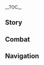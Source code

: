 {{CharacterTabs}}
{{LanguageTabs}}
__TOC__
==Story==
{{VO/Story
|character           = Kirara
|language            = ko
|name                = 키라라

<!-- Hello -->
|vo_01_01_title      = 첫 만남…
|vo_01_01_subtitle   = Hello
|vo_01_01_file       = VO_{language}{character} Hello.ogg
|vo_01_01_tx         = 안녕, 난 이나즈마 「코마니야」의 배달원인 키라라야. 내가 배송하지 못하는 물건은 없으니까 걱정 마! 응? 내 꼬리? 아, 그야 난 요괴니까! 「네코마타」라는 요괴지
|vo_01_01_rm         = 

<!-- Chats -->
|vo_02_01_title      = 잡담·소포
|vo_02_01_subtitle   = Chat: Packages
|vo_02_01_file       = VO_{language}{character} Chat - Packages.ogg
|vo_02_01_tx         = 음… 안에 뭐가 들었을까? 궁금하다…. 안 돼, 안 돼. 고객의 소포를 멋대로 보면 안 되지
|vo_02_01_rm         = 
|vo_02_02_title      = 잡담·주문서
|vo_02_02_subtitle   = Chat: Orders
|vo_02_02_file       = VO_{language}{character} Chat - Orders.ogg
|vo_02_02_tx         = 주문서 좀 확인해 볼까…? 에고, 가자, 가자. 다음 목적지는 멀다고
|vo_02_02_rm         = 
|vo_02_03_title      = 잡담·일
|vo_02_03_subtitle   = Chat: Work
|vo_02_03_file       = VO_{language}{character} Chat - Work.ogg
|vo_02_03_tx         = 우와! 멋진 풍경이다. 헤헷, 이 일을 하길 정말 잘한 것 같아
|vo_02_03_rm         = 

<!-- Weather -->
|vo_03_01_title      = 비가 올 때…
|vo_03_01_subtitle   = When It Rains
|vo_03_01_file       = VO_{language}{character} When It Rains.ogg
|vo_03_01_tx         = 으앗…! 털이 다 젖어버렸어. 너도 숨을 상자 하나 줄까?
|vo_03_01_rm         = 
|vo_03_02_title      = 번개가 칠 때…
|vo_03_02_subtitle   = When Thunder Strikes
|vo_03_02_file       = VO_{language}{character} When Thunder Strikes.ogg
|vo_03_02_tx         = 으냐냥! 후우… 까, 깜짝 놀라서 인간 말을 잊을 뻔했네
|vo_03_02_rm         = 
|vo_03_03_title      = 눈이 올 때…
|vo_03_03_subtitle   = When It Snows
|vo_03_03_file       = VO_{language}{character} When It Snows.ogg
|vo_03_03_tx         = 너, 너무 추워…. 꼬리가 얼음과자가 돼버릴 것 같아…. 방 안에서 몸 녹이고 싶다. 화로랑 멀리 떨어져 있으면 꼬리가 타진 않겠지?
|vo_03_03_rm         = 
|vo_03_04_title      = 햇살이 좋을 때…
|vo_03_04_subtitle   = When the Sun Is Out
|vo_03_04_file       = VO_{language}{character} When the Sun Is Out.ogg
|vo_03_04_tx         = 햇볕이 따듯하네. 여기에 나무만 있으면… 으, 상상만 해도 졸려…
|vo_03_04_rm         = 
|vo_03_05_title      = 강풍이 불 때…
|vo_03_05_subtitle   = When the Wind Is Blowing
|vo_03_05_file       = VO_{language}{character} When the Wind Is Blowing.ogg
|vo_03_05_tx         = 으아! 소포가 날아가 버리겠어!
|vo_03_05_rm         = 
|vo_03_06_title      = 사막에 있을 때…
|vo_03_06_subtitle   = In the Desert
|vo_03_06_file       = VO_{language}{character} In the Desert.ogg
|vo_03_06_tx         = 발가락 사이에 모래가 꼈어…. 느낌이 이상해…
|vo_03_06_rm         = 

<!-- Greetings -->
|vo_04_01_title      = 아침 인사…
|vo_04_01_subtitle   = Good Morning
|vo_04_01_file       = VO_{language}{character} Good Morning.ogg
|vo_04_01_tx         = 좋은 아침! 아직 자길래 먹을 것 좀 구해왔어. 에이, 걱정 마. 다람쥐나 참새 같은 건 아니니까. 물론 그게 맛있긴 하지만…
|vo_04_01_rm         = 
|vo_04_02_title      = 점심 인사…
|vo_04_02_subtitle   = Good Afternoon
|vo_04_02_file       = VO_{language}{character} Good Afternoon.ogg
|vo_04_02_tx         = 하암&mdash;&mdash;나 조금 더 잘래…. 꼬리… 꼬리 들 힘도 없어…
|vo_04_02_rm         = 
|vo_04_03_title      = 저녁 인사…
|vo_04_03_subtitle   = Good Evening
|vo_04_03_friendship = 4
|vo_04_03_file       = VO_{language}{character} Good Evening.ogg
|vo_04_03_tx         = 안녕, 좋은 저녁이다냥! 난 출발 준비 끝났어. 응? 잘 거라고? 하지만 난 쌩쌩한걸? 이 시간엔 시야도 선명한 데다 길에 사람도 적어서 빨리 이동할 수 있다구
|vo_04_03_rm         = 
|vo_04_04_title      = 굿나잇…
|vo_04_04_subtitle   = Good Night
|vo_04_04_file       = VO_{language}{character} Good Night.ogg
|vo_04_04_tx         = 잘 자, 좋은 꿈 꿔! 아… 너에겐 귀찮게 하는 꼬리가 없으니 매일 좋은 꿈을 꾸겠지?
|vo_04_04_rm         = 

<!-- About -->
|vo_05_01_title      = 키라라 자신에 대해·발바닥
|vo_05_01_subtitle   = About {character}: Paw Pads
|vo_05_01_file       = VO_{language}{character} About {character} - Paw Pads.ogg
|vo_05_01_tx         = 내 신발? 아아, 그건 내 발이야. 요력으로 발도 인간처럼 바꿀 수 있지만 발바닥과 발톱이 있어야 걸을 때 안심이 되거든! 앗… 안 돼! 간지러우니까 만지지 마!
|vo_05_01_rm         = 
|vo_05_02_title      = 키라라 자신에 대해·이름
|vo_05_02_subtitle   = About {character}: Name
|vo_05_02_friendship = 4
|vo_05_02_file       = VO_{language}{character} About {character} - Name.ogg
|vo_05_02_tx         = 내 이름은 할머니가 지어주셨어. 꼬리가 한 개였을 때 할머니는 종종 턱을 긁어주거나 머리를 쓰다듬어 주셨지. 그리곤 내 눈이 반짝반짝 빛나서 예쁘다고 하셨어
|vo_05_02_rm         = 

<!-- About Us -->
|vo_06_01_title      = 우리에 대해·여행
|vo_06_01_subtitle   = About Us: Journey
|vo_06_01_file       = VO_{language}{character} About Us - Journey.ogg
|vo_06_01_tx         = 넌 이곳저곳을 여행하고, 난 이곳저곳에 배송하고, 비슷한 것 같지 않아? 둘 다 한 곳에서 다른 곳으로 이동하는 거잖아. 다만 난 회삿돈을 쓰고 넌 네 돈을 쓰지…. 응? 아, 아니! 자랑한 거 아니야!
|vo_06_01_rm         = 
|vo_06_02_title      = 우리에 대해·만남
|vo_06_02_subtitle   = About Us: Encounters
|vo_06_02_friendship = 6
|vo_06_02_file       = VO_{language}{character} About Us - Encounters.ogg
|vo_06_02_tx         = 일을 하면서 다양한 사람을 만났어. 누군가는 「코마니야」의 단골손님이 되었고, 누군가는 친구가 되었지. 너무 좋아. 모든 소포엔 목적지가 있지만, 그 후에도 이야기는 계속되잖아? 인간과 요괴가 친구가 되는 건 어려운 일이 아니야
|vo_06_02_rm         = 

<!-- Miscellany I -->
|vo_07_01_title      = 「신의 눈」에 대해…
|vo_07_01_subtitle   = About the Vision
|vo_07_01_friendship = 4
|vo_07_01_file       = VO_{language}{character} About the Vision.ogg
|vo_07_01_tx         = 요력으로 처음 인간이 되던 그때의 느낌을 기억해. 「드디어 인간 세상에 갈 수 있겠구나」라는 생각에 잔뜩 들떠있었지! 정신 차렸을 때 그건 이미 내 허리춤에 있었어. 음… 이 신도 나처럼 이곳저곳 돌아다니고 싶은 걸까?
|vo_07_01_rm         = 
|vo_07_02_title      = 하고 싶은 이야기·사냥
|vo_07_02_subtitle   = Something to Share: Hunting
|vo_07_02_file       = VO_{language}{character} Something to Share - Hunting.ogg
|vo_07_02_tx         = 인간이 만든 무기가 대단하긴 한데 가끔 내 힘을 쓰고 싶을 때가 있어. 작은 참새를 보면 뒤로 몰래 다가가 몸을 숙이고, 때를 기다리다가… 「슉」 덮치고 싶지 않아? 그때의 성취감은 소포 하나를 배달한 것보다 훨씬 크다고!
|vo_07_02_rm         = 
|vo_07_03_title      = 하고 싶은 이야기·상자
|vo_07_03_subtitle   = Something to Share: Box
|vo_07_03_file       = VO_{language}{character} Something to Share - Box.ogg
|vo_07_03_tx         = 할머니는 내가 어렸을 때 이 상자를 가장 좋아했대. 그땐 단순히 「코마니야」 상자가 크고 따듯하다고 생각했는데, 지금은 그곳에서 일하며 수많은 상자에 둘러싸여 있다니, 진짜 재밌지? 삶이란 정말 종잡을 수 없다니까. 근데… 요즘엔 좀 끼는 것 같… 앗! 아니야! 살찐 거 아니야! 누렁이처럼 되진 않을 거라고!
|vo_07_03_rm         = 
|vo_07_04_title      = 흥미있는 일·나무 집
|vo_07_04_subtitle   = Interesting Things: Tree Houses
|vo_07_04_file       = VO_{language}{character} Interesting Things - Tree Houses.ogg
|vo_07_04_tx         = 들어봐! 수메르 집들은 나무 위에 있어! 세상에, 매일 일광욕을 즐기겠지? 먹을 걸 찾으러 다시 내려올 필요도 없고! 응? 알고 있다고? 그렇구나… 그럼 어떻게 만드는진 알아? 지난번에 배송하려고 올라가는데 힘들어 죽는 줄 알았잖아. 그렇게 높은 나무를… 수메르 사람들은 나 같은 발톱도 없었을 텐데, 건축 자재와 가구는 어떻게 옮긴 걸까? 으, 전혀 모르겠어…
|vo_07_04_rm         = 
|vo_07_05_title      = 흥미있는 일·큰 집
|vo_07_05_subtitle   = Interesting Things: Big Houses
|vo_07_05_file       = VO_{language}{character} Interesting Things - Big Houses.ogg
|vo_07_05_tx         = 이 일 덕분에 커다란 집들을 엄청 많이 봤어! 할머니 집보다도 컸지! 무슨 무슨 궁이니 신전이니는… 셀 수 없을 정도로 방이 많았어. 그런 큰 집에 살면 외롭지 않을까? 나는… 아침에 일어나 밥 먹을 곳이 있고, 점심에 낮잠 잘 곳이 있고, 밤을 위한 작은 상자만 있으면 충분한데. 아! 그 사람들은 「큰 상자」에서 자는 걸 좋아하는 걸까?
|vo_07_05_rm         = 

<!-- About Others -->
|vo_08_01_title      = 야에 미코에 대해…
|vo_08_01_subtitle   = About [[Yae Miko]]
|vo_08_01_friendship = 4
|vo_08_01_file       = VO_{language}{character} About Yae Miko.ogg
|vo_08_01_tx         = 미코 님은 이나즈마의 유명한 대요괴셔. 나 같은 신생 요괴는 존경할 수밖에 없다니까. 그런데 그분이 그렇게 상냥하신 줄은 몰랐어! 먼저 날 찾아오셔서 유용한 지식을 잔뜩 알려주셨지. 인간 사회의 예절이라든가 인간과 교류하는 방법이라든가 유부를 만드는 방법 같은… 응? 마지막 건 몰라도 된다고?
|vo_08_01_rm         = 
|vo_08_02_title      = 라이덴 쇼군에 대해…
|vo_08_02_subtitle   = About the [[Raiden Shogun]]
|vo_08_02_friendship = 4
|vo_08_02_file       = VO_{language}{character} About the Raiden Shogun.ogg
|vo_08_02_tx         = 천수각으로 가는 소포들은 꼼꼼하게 겹겹이 포장되어 있어. 역시 그 쇼군님에게 진상하는 물건이라고나 할까…. 그나저나 안에 뭐가 들은 걸까? 가끔 안에서 향기가 나던데…
|vo_08_02_rm         = 
|vo_08_03_title      = 시카노인 헤이조에 대해…
|vo_08_03_subtitle   = About [[Shikanoin Heizou]]
|vo_08_03_friendship = 4
|vo_08_03_file       = VO_{language}{character} About Shikanoin Heizou.ogg
|vo_08_03_tx         = 그 탐정이랑은 예전에 만난 적 있어. 내가 「네코마타」란 걸 알게 된 후로 집 나간 고양이들의 행방을 묻곤 했지. 흔쾌히 그러겠다고 했는데, 「그냥 좀 걷고 싶었던 건데」라거나 「집에 가봤자 심심해」란 고양이들의 말을 듣다 보니 마음이 약해져서 못 봤다고 거짓말을 해버렸지 뭐야. 하지만 그 탐정, 내 거짓말을 눈치챈 것 같았어
|vo_08_03_rm         = 
|vo_08_04_title      = 쿠죠 사라에 대해…
|vo_08_04_subtitle   = About [[Kujou Sara]]
|vo_08_04_friendship = 4
|vo_08_04_file       = VO_{language}{character} About Kujou Sara.ogg
|vo_08_04_tx         = 그 텐구님과 이야길 나눠보고 싶었어. 하지만 그분은 텐료 봉행의 대장님이잖아? 항상 위엄이 넘치는 그 모습에 그저 조용히 멀리서 바라만 봤지. 난 그냥… 그분의 날개가 궁금했어. 평소에 불편하진 않을까? 떨어진 깃털들은 어떻게 할까? 상자 아래 깔면 잘 때 기분 좋겠지?
|vo_08_04_rm         = 
|vo_08_05_title      = 아라타키 이토에 대해…
|vo_08_05_subtitle   = About [[Arataki Itto]]
|vo_08_05_friendship = 4
|vo_08_05_file       = VO_{language}{character} About Arataki Itto.ogg
|vo_08_05_tx         = 오니면서 인간이랑 친하게 지내고 조직까지 만들다니! 흠, 정말 굉장해. 가르침이라도 받아야 할까?
|vo_08_05_rm         = 
|vo_08_06_title      = 리니에 대해…
|vo_08_06_subtitle   = About [[Lyney]]
|vo_08_06_friendship = 4
|vo_08_06_file       = VO_{language}{character} About Lyney.ogg
|vo_08_06_tx         = 폰타인에서 한 마법사를 봤어. 이런저런 물건을 없애거나 만들어 내던데! 그건 분명 요력이겠지? 그렇지? 근데 그렇다면… 그 사람은 그냥 평범한 요괴인 거네?
|vo_08_06_rm         = 
|vo_08_07_title      = 치오리에 대해…
|vo_08_07_subtitle   = About [[Chiori]]
|vo_08_07_friendship = 4
|vo_08_07_file       = VO_{language}{character} About Chiori.ogg
|vo_08_07_tx         = 치오리 언니는 내게 잘해줘. 언니가 원단의 제작 방법과 배색을 연구하러 외출하는 걸 종종 봤어. 내가 옷감을 망가트릴까 봐 늘 걱정하던데, 그렇게 예쁜 걸 아까워서 어떻게 그러겠어? 이제 치오리 언니는 폰타인에 가게를 열었는데, 가끔은 나한테 배달을 주문하곤 해. 아, 내 옷도 언니가 개량해 준 거야, 헤헤
|vo_08_07_rm         = 

<!-- More About -->
|vo_09_01_title      = 키라라에 대해 알기·첫 번째
|vo_09_01_subtitle   = More About {character}: I
|vo_09_01_file       = VO_{language}{character} More About {character} - 01.ogg
|vo_09_01_tx         = 내가 작은 고양이던 시절에 할머니가 많은 이야기를 해줬어. 이나즈마 요괴들이나 도시의 축제, 다른 나라의 음식 같은 것들 말이야…. 이렇게 할머니 무릎에 누워 이야기를 듣다가 잠이 들곤 했는데, 지금까지도 뭐가 진짜였는지, 뭐가 꿈이었는지 잘 모르겠어…
|vo_09_01_rm         = 
|vo_09_02_title      = 키라라에 대해 알기·두 번째
|vo_09_02_subtitle   = More About {character}: II
|vo_09_02_friendship = 3
|vo_09_02_file       = VO_{language}{character} More About {character} - 02.ogg
|vo_09_02_tx         = 난 이 일이 좋아. 나한테 잘 맞거든. 그리고 여우 요괴님이 일하지 않으면 인간 사회에 남을 수 없다고 하셨어. 그건 안 돼! 난 모든 소포를 잘 배달할 거야. 난 시골로 돌아가 대요괴 같은 건 하기 싫다고!
|vo_09_02_rm         = 
|vo_09_03_title      = 키라라에 대해 알기·세 번째
|vo_09_03_subtitle   = More About {character}: III
|vo_09_03_friendship = 4
|vo_09_03_file       = VO_{language}{character} More About {character} - 03.ogg
|vo_09_03_tx         = 내가 약해 보여서 그런 걸까? 배송 중에 강도들을 정말 많이 만났어. 하나도 빠짐없이 혼쭐을 내줬지만! 근데 전력을 다하진 않았어. 아무래도… 다친 사람이 회사에 쫓아오기라도 하면 잘릴 수도 있으니까!
|vo_09_03_rm         = 
|vo_09_04_title      = 키라라에 대해 알기·네 번째
|vo_09_04_subtitle   = More About {character}: IV
|vo_09_04_friendship = 5
|vo_09_04_file       = VO_{language}{character} More About {character} - 04.ogg
|vo_09_04_tx         = 새로운 도시에 갈 때마다 높은 곳에 올라가서 그곳의 풍경을 내려다보는 걸 좋아해. 가끔 거리에 산들바람이 불면 꽃잎들이 수정 나비처럼 날아오르고, 또 해가 지면 도시에 불이 들어오는데, 높은 곳에서 보면 정오의 나무 그늘 아래에서 활발하게 움직이는 반짝이들 같아. 일 때문에 바쁘지만 않았어도 종일 보고 있을 텐데. 아, 고향의 할머니랑 와서 같이 보고 싶다
|vo_09_04_rm         = 
|vo_09_05_title      = 키라라에 대해 알기·다섯 번째
|vo_09_05_subtitle   = More About {character}: V
|vo_09_05_friendship = 6
|vo_09_05_file       = VO_{language}{character} More About {character} - 05.ogg
|vo_09_05_tx         = 삶을 즐기는 건 중요해! 나는 장거리 출장 마지막 며칠이나, 막 일을 마친 그날 밤 가장 번화한 음식점에서 맛있는 음식을 즐기고, 가장 편한 지붕에 자리 잡고 바람을 즐겨. 그러다 졸리면 단잠을 자는 거지…. 세상에 행복한 일이 얼마나 많은데 제대로 즐기지 않으면 손해잖아? 그래서 난 모든 생선을 깨끗이 먹어. 이유는 이제 알겠지?
|vo_09_05_rm         = 

<!-- Miscellany II -->
|vo_10_01_title      = 키라라의 취미…
|vo_10_01_subtitle   = {character}'s Hobbies
|vo_10_01_file       = VO_{language}{character} Hobbies.ogg
|vo_10_01_tx         = 난 이곳저곳을 돌아다니며 배달하는 걸 좋아해. 내가 가본 적 없는 주소지면 지금 너무 신이 나서 당장 출발하고 싶고 잠이 안 올 정도야. 어렸을 땐 주변에 나무밖에 없어서 너무 지루했거든. 하지만 바깥세상엔 새로운 것들이 가득하더라. 어딜 가든 색다른 느낌이 충만해!
|vo_10_01_rm         = 
|vo_10_02_title      = 키라라의 고민…
|vo_10_02_subtitle   = {character}'s Troubles
|vo_10_02_file       = VO_{language}{character} Troubles.ogg
|vo_10_02_tx         = 인간들의 삶은 다양하지만 지켜야 할 것도 참 많아. 「지붕에서 자면 안 된다」, 「관상용 연못에 있는 물고기는 잡으면 안 된다」, 「아무 데나 긁지 말아라」…. 하지만 내가 원래 모습으로 변하면 아무도 뭐라 안 하더라. 다만 「네코마타」라는 신분은 너무 눈에 띄는 데다 음식점에 들어가서 맛있는 걸 시키지도 못하지
|vo_10_02_rm         = 
|vo_10_03_title      = 좋아하는 음식…
|vo_10_03_subtitle   = Favorite Food
|vo_10_03_file       = VO_{language}{character} Favorite Food.ogg
|vo_10_03_tx         = 고양이던 시절엔 할머니가 만들어 준 밥을 가장 좋아했어. 머리를 파묻고 단숨에 큰 그릇을 비울 정도였지! 지금은… 음, 역시 모둠 회겠지? 신선하고 부드러운 살코기가 내 앞에 차려지잖아? 게다가 직접 뼈나 비늘을 제거할 필요도 없지! 근데 생선 머리를 먹고 있으면 가게 주인이 늘 이상한 눈으로 날 쳐다보더라…
|vo_10_03_rm         = 
|vo_10_04_title      = 싫어하는 음식…
|vo_10_04_subtitle   = Least Favorite Food
|vo_10_04_file       = VO_{language}{character} Least Favorite Food.ogg
|vo_10_04_tx         = 언젠가 한번은 해변에서 생선을 잡는데 꽃게에게 꼬리를 집히고 말았어. 진짜 아팠어! 끊어지는 줄 알았다니까? 꽃게란 녀석들은 살도 적고, 껍질은 두꺼워서 손톱으로도 안 열리잖아. 대체 뭐가 맛있다는 걸까? 아, 맞아. 난 뜨거운 것도 못 먹어. 그래서 「버터 크랩」이란 요리가 있단 말을 듣고 얼마나 놀랐는지! 듣기에도 뜨겁고 딱딱한 요리를 대체 어떻게 먹으라는 걸까?
|vo_10_04_rm         = 

<!-- Receiving a Gift -->
|vo_11_01_title      = 선물 획득·첫 번째
|vo_11_01_subtitle   = Receiving a Gift: I
|vo_11_01_file       = VO_{language}{character} Receiving a Gift - 01.ogg
|vo_11_01_tx         = 와… 이렇게 맛있는 건 처음이야! 너 설마… 요리를 관장하는 대요괴야?
|vo_11_01_rm         = 
|vo_11_02_title      = 선물 획득·두 번째
|vo_11_02_subtitle   = Receiving a Gift: II
|vo_11_02_file       = VO_{language}{character} Receiving a Gift - 02.ogg
|vo_11_02_tx         = 오~! 맛있어! 또 있어? 갖고 다니면서 먹을래!
|vo_11_02_rm         = 
|vo_11_03_title      = 선물 획득·세 번째
|vo_11_03_subtitle   = Receiving a Gift: III
|vo_11_03_file       = VO_{language}{character} Receiving a Gift - 03.ogg
|vo_11_03_tx         = 어쩐지 떠돌이 시절이 떠오르는걸…
|vo_11_03_rm         = 

<!-- Birthday -->
|vo_12_01_title      = 생일…
|vo_12_01_subtitle   = Birthday
|vo_12_01_file       = VO_{language}{character} Birthday.ogg
|vo_12_01_tx         = 생일 축하해! 인간도 요괴도 세상에 태어난 건 축하할 일이야! 괜찮다면 내가 어렸을 때 살던 곳에 데려가 줄게. 재미있는 곳은 아니지만, 거기 있으면 안심이 되거든. 내가 가장 좋아하는 상자도 양보해 줄게. 그 안에 누워있으면 엄청 편해!
|vo_12_01_rm         = 

<!-- Feelings About Ascension -->
|vo_13_01_title      = 돌파의 느낌·기
|vo_13_01_subtitle   = Feelings About Ascension: Intro
|vo_13_01_ascension  = 1
|vo_13_01_file       = VO_{language}{character} Feelings About Ascension - 01.ogg
|vo_13_01_tx         = 우와! 요력이 강해진 것 같아!
|vo_13_01_rm         = 
|vo_13_02_title      = 돌파의 느낌·승
|vo_13_02_subtitle   = Feelings About Ascension: Building Up
|vo_13_02_ascension  = 2
|vo_13_02_file       = VO_{language}{character} Feelings About Ascension - 02.ogg
|vo_13_02_tx         = 응? 꼬리도 좀 길어지지 않았어?
|vo_13_02_rm         = 
|vo_13_03_title      = 돌파의 느낌·전
|vo_13_03_subtitle   = Feelings About Ascension: Climax
|vo_13_03_ascension  = 4
|vo_13_03_file       = VO_{language}{character} Feelings About Ascension - 03.ogg
|vo_13_03_tx         = 몸이 더 가벼워졌어! 한 번에 소포 열 개는 배달할 수 있을 것 같아!
|vo_13_03_rm         = 
|vo_13_04_title      = 돌파의 느낌·결
|vo_13_04_subtitle   = Feelings About Ascension: Conclusion
|vo_13_04_ascension  = 6
|vo_13_04_file       = VO_{language}{character} Feelings About Ascension - 04.ogg
|vo_13_04_tx         = 와, 지금의 요력이라면 여우 요괴님도… 아하하, 아니야. 굳이 겨뤄보고 싶은 건 아니니까. 고객들의 소포를 잘 전달하는 것만으로 충분해. 그리고… 항상 함께해 주는 네가 있잖아. 맞다, 내 꼬리 만져볼래? 진짜 길어진 것 같아!
|vo_13_04_rm         = 
|vo_13_04_tl         = 
}}

==Combat==
{{Combat VO
|character           = Kirara
|language            = ko

<!-- Elemental Skill -->
|skill_1_tx          = 읏챠!
|skill_1_rm          = 
|skill_2_tx          = 긁어줄까!
|skill_2_rm          = 
|skill_3_tx          = 지나갈게!
|skill_3_rm          = 

<!-- Elemental Burst -->
|burst_1_tx          = 배송 완료~
|burst_1_rm          = 
|burst_2_tx          = 좋은 평가 부탁해요
|burst_2_rm          = 
|burst_3_tx          = 사인 부탁해요, 냥
|burst_3_rm          = 

<!-- Sprint Start -->
|sprint-s_1_file     = Sprint Start 01,Sprint Start 02,Sprint Start 03

<!-- Sprint End -->
|sprint-e_1_file     = 

<!-- Deploying Wind Glider -->
|glider_1_file       = Deploying Wind Glider 01,Deploying Wind Glider 02,Deploying Wind Glider 03

<!-- Opening Treasure Chest -->
|chest_1_tx          = 와, 처음 보는 것들이 잔뜩 있어!
|chest_1_rm          = 
|chest_2_tx          = 누가 흘린 소포인 걸까?
|chest_2_rm          = 
|chest_3_tx          = 이 안에 들어갈 수 있을까?
|chest_3_rm          = 

<!-- Low HP -->
|low-hp_1_tx         = 소포를 지켜야 해…
|low-hp_1_rm         = 
|low-hp_2_tx         = 다른 길을 찾아야겠어…
|low-hp_2_rm         = 
|low-hp_3_tx         = 야옹…
|low-hp_3_rm         = 

<!-- Ally Low HP -->
|ally-low-hp_1_tx    = 어서 상자 안에 숨어!
|ally-low-hp_1_rm    = 
|ally-low-hp_2_tx    = 내가 도와줄게!
|ally-low-hp_2_rm    = 

<!-- Fallen -->
|fallen_1_tx         = 배송… 실패했네…
|fallen_1_rm         = 
|fallen_2_tx         = 상자 안에… 들어가고 싶다…
|fallen_2_rm         = 
|fallen_3_tx         = 이러다… 잘리겠어…
|fallen_3_rm         = 

<!-- Light Hit Taken -->
|hit-l_1_file        = Light Hit Taken 01
|hit-l_1_tx          = 아파!
|hit-l_1_rm          = 
|hit-l_2_file        = Light Hit Taken 02,Light Hit Taken 03,Light Hit Taken 04,Light Hit Taken 05,Light Hit Taken 06

<!-- Heavy Hit Taken -->
|hit-h_1_file        = Heavy Hit Taken 01
|hit-h_1_tx          = 내 꼬리!
|hit-h_1_rm          = 
|hit-h_2_file        = Heavy Hit Taken 02
|hit-h_2_tx          = 소포는 안 돼!
|hit-h_2_rm          = 
|hit-h_3_file        = Heavy Hit Taken 03,Heavy Hit Taken 04,Heavy Hit Taken 05,Heavy Hit Taken 06

<!-- Joining Party -->
|join_1_tx           = 보낼 물건이라도 있어?
|join_1_rm           = 
|join_2_tx           = 「코마니야」를 이용해 주셔서 감사합니다!
|join_2_rm           = 
|join_3_tx           = 회삿돈으로 여행이라고? 갈래, 갈래!
|join_3_rm           = 

<!-- Character Idles -->
|idle_1_file         = Standby 01,Standby 02

<!-- Light Attack -->
|atk-l_1_file        = Light Attack 01,Light Attack 02,Light Attack 03,Light Attack 04,Light Attack 05,Light Attack 06,Light Attack 07

<!-- Mid Attack -->
|atk-m_1_file        = Mid Attack 01,Mid Attack 02,Mid Attack 03

<!-- Heavy Attack -->
|atk-h_1_file        = Heavy Attack 01,Heavy Attack 02,Heavy Attack 03

<!-- Climbing -->
|climb_1_file        = Climbing 01,Climbing 02,Climbing 03

<!-- Climbing Breath -->
|climb-b_1_file      = Climbing Breath 01,Climbing Breath 02,Climbing Breath 03

<!-- Jumping -->
|jump_1_file         = Jumping 01,Jumping 02,Jumping 03,Jumping 04,Jumping 05
}}

==Navigation==
{{Character Navbox|VO-KO}}